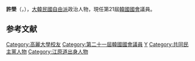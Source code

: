 {{BLP unsourced|date=2020-10-08}} 
{{Infobox politician
| name = 許榮
| native_name = 허영
| image = 
| caption = 
| birth_date = {{Birth date and age|1970|3|29}}
| birth_place = {{KOR}}[[江原道|江原道]][[楊口郡|楊口郡]]
| residence = {{KOR}}[[江原道|江原道]][[春川市|春川市]]
| nationality = {{ROK}}
| party = {{MPK}}
| other_names = 
| alma_mater = [[高麗大學|高麗大學]]
| office = {{flagicon|South Korea}} 第21屆[[韓國國會|韓國國會]]議員
| term_start = 2020年5月30日
| term_end = 
| constituency = [[江原道|江原道]][[春川市|春川市]]、[[鐵原郡_(韓國)|鐵原郡]]、[[華川郡|華川郡]]、[[楊口郡|楊口郡]]甲
| predecessor = 選區重劃（{{tsl|ko|김진태 (1964년)|金鎭台}}）
| successor = 
}}

'''許榮'''（{{kor|허영|許榮|Heo Young}}，{{bd|1970年|3月29日}}），[[大韓民國|大韓民國]][[自由派|自由派]]政治人物，現任第21屆[[韓國國會|韓國國會]]議員。

== 参考文献 ==
<references />

{{DEFAULTSORT:Heo Young}}
[[Category:高麗大學校友|Category:高麗大學校友]]
[[Category:第二十一屆韓國國會議員|Category:第二十一屆韓國國會議員]]
[[Category:許姓|Y]]
[[Category:共同民主黨人物|Category:共同民主黨人物]]
[[Category:江原道出身人物|Category:江原道出身人物]]